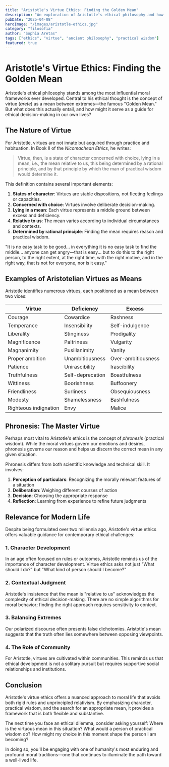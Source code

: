 ```yaml
---
title: "Aristotle's Virtue Ethics: Finding the Golden Mean"
description: "An exploration of Aristotle's ethical philosophy and how his concept of virtue as a mean between extremes can guide modern living."
pubDate: "2025-04-08"
heroImage: "/images/aristotle-ethics.jpg"
category: "filosofia"
author: "Sophia Aretas"
tags: ["ethics", "virtue", "ancient philosophy", "practical wisdom"]
featured: true
---
```


# Aristotle's Virtue Ethics: Finding the Golden Mean

Aristotle's ethical philosophy stands among the most influential moral frameworks ever developed. Central to his ethical thought is the concept of virtue (*arete*) as a mean between extremes—the famous "Golden Mean." But what does this actually entail, and how might it serve as a guide for ethical decision-making in our own lives?

## The Nature of Virtue

For Aristotle, virtues are not innate but acquired through practice and habituation. In Book II of the *Nicomachean Ethics*, he writes:

> Virtue, then, is a state of character concerned with choice, lying in a mean, i.e., the mean relative to us, this being determined by a rational principle, and by that principle by which the man of practical wisdom would determine it.

This definition contains several important elements:

1. **States of character**: Virtues are stable dispositions, not fleeting feelings or capacities.
2. **Concerned with choice**: Virtues involve deliberate decision-making.
3. **Lying in a mean**: Each virtue represents a middle ground between excess and deficiency.
4. **Relative to us**: The mean varies according to individual circumstances and contexts.
5. **Determined by rational principle**: Finding the mean requires reason and practical wisdom.

<div class="ancient-quote">
"It is no easy task to be good... in everything it is no easy task to find the middle... anyone can get angry—that is easy... but to do this to the right person, to the right extent, at the right time, with the right motive, and in the right way, that is not for everyone, nor is it easy."
</div>

## Examples of Aristotelian Virtues as Means

Aristotle identifies numerous virtues, each positioned as a mean between two vices:

| Virtue | Deficiency | Excess |
|--------|------------|--------|
| Courage | Cowardice | Rashness |
| Temperance | Insensibility | Self-indulgence |
| Liberality | Stinginess | Prodigality |
| Magnificence | Paltriness | Vulgarity |
| Magnanimity | Pusillanimity | Vanity |
| Proper ambition | Unambitiousness | Over-ambitiousness |
| Patience | Unirascibility | Irascibility |
| Truthfulness | Self-deprecation | Boastfulness |
| Wittiness | Boorishness | Buffoonery |
| Friendliness | Surliness | Obsequiousness |
| Modesty | Shamelessness | Bashfulness |
| Righteous indignation | Envy | Malice |

## Phronesis: The Master Virtue

Perhaps most vital to Aristotle's ethics is the concept of *phronesis* (practical wisdom). While the moral virtues govern our emotions and desires, phronesis governs our reason and helps us discern the correct mean in any given situation.

Phronesis differs from both scientific knowledge and technical skill. It involves:

1. **Perception of particulars**: Recognizing the morally relevant features of a situation
2. **Deliberation**: Weighing different courses of action
3. **Decision**: Choosing the appropriate response
4. **Reflection**: Learning from experience to refine future judgments

## Relevance for Modern Life

Despite being formulated over two millennia ago, Aristotle's virtue ethics offers valuable guidance for contemporary ethical challenges:

### 1. Character Development

In an age often focused on rules or outcomes, Aristotle reminds us of the importance of character development. Virtue ethics asks not just "What should I do?" but "What kind of person should I become?"

### 2. Contextual Judgment

Aristotle's insistence that the mean is "relative to us" acknowledges the complexity of ethical decision-making. There are no simple algorithms for moral behavior; finding the right approach requires sensitivity to context.

### 3. Balancing Extremes

Our polarized discourse often presents false dichotomies. Aristotle's mean suggests that the truth often lies somewhere between opposing viewpoints.

### 4. The Role of Community

For Aristotle, virtues are cultivated within communities. This reminds us that ethical development is not a solitary pursuit but requires supportive social relationships and institutions.

## Conclusion

Aristotle's virtue ethics offers a nuanced approach to moral life that avoids both rigid rules and unprincipled relativism. By emphasizing character, practical wisdom, and the search for an appropriate mean, it provides a framework that is both flexible and substantive.

The next time you face an ethical dilemma, consider asking yourself: Where is the virtuous mean in this situation? What would a person of practical wisdom do? How might my choice in this moment shape the person I am becoming?

In doing so, you'll be engaging with one of humanity's most enduring and profound moral traditions—one that continues to illuminate the path toward a well-lived life.
